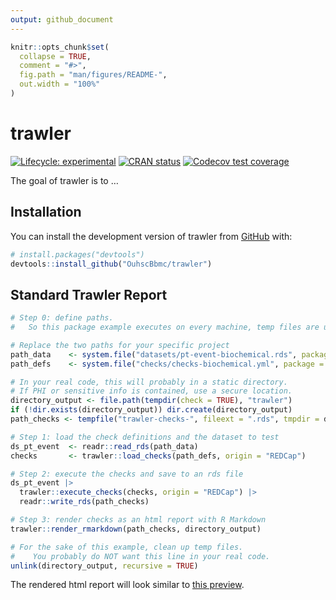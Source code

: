 ```yaml
---
output: github_document
---
```


<!-- README.md is generated from README.Rmd. Please edit that file -->

```r
knitr::opts_chunk$set(
  collapse = TRUE,
  comment = "#>",
  fig.path = "man/figures/README-",
  out.width = "100%"
)
```

# trawler

<!-- badges: start -->
[![Lifecycle: experimental](https://img.shields.io/badge/lifecycle-experimental-orange.svg)](https://lifecycle.r-lib.org/articles/stages.html#experimental)
[![CRAN status](https://www.r-pkg.org/badges/version/trawler)](https://CRAN.R-project.org/package=trawler)
[![Codecov test coverage](https://codecov.io/gh/OuhscBbmc/trawler/branch/main/graph/badge.svg)](https://app.codecov.io/gh/OuhscBbmc/trawler?branch=main)
<!-- badges: end -->

The goal of trawler is to ...

## Installation

You can install the development version of trawler from [GitHub](https://github.com/) with:

``` r
# install.packages("devtools")
devtools::install_github("OuhscBbmc/trawler")
```

## Standard Trawler Report

```r
# Step 0: define paths.
#   So this package example executes on every machine, temp files are used.

# Replace the two paths for your specific project
path_data    <- system.file("datasets/pt-event-biochemical.rds", package = "trawler")
path_defs    <- system.file("checks/checks-biochemical.yml", package = "trawler")

# In your real code, this will probably in a static directory.
# If PHI or sensitive info is contained, use a secure location.
directory_output <- file.path(tempdir(check = TRUE), "trawler")
if (!dir.exists(directory_output)) dir.create(directory_output)
path_checks <- tempfile("trawler-checks-", fileext = ".rds", tmpdir = directory_output)

# Step 1: load the check definitions and the dataset to test
ds_pt_event  <- readr::read_rds(path_data)
checks       <- trawler::load_checks(path_defs, origin = "REDCap")

# Step 2: execute the checks and save to an rds file
ds_pt_event |>
  trawler::execute_checks(checks, origin = "REDCap") |>
  readr::write_rds(path_checks)

# Step 3: render checks as an html report with R Markdown
trawler::render_rmarkdown(path_checks, directory_output)

# For the sake of this example, clean up temp files.
#    You probably do NOT want this line in your real code.
unlink(directory_output, recursive = TRUE)
```

The rendered html report will look similar to [this preview](https://htmlpreview.github.io/?https://github.com/OuhscBbmc/trawler/blob/main/inst/report-templates/rmarkdown-1/report-1.html).
